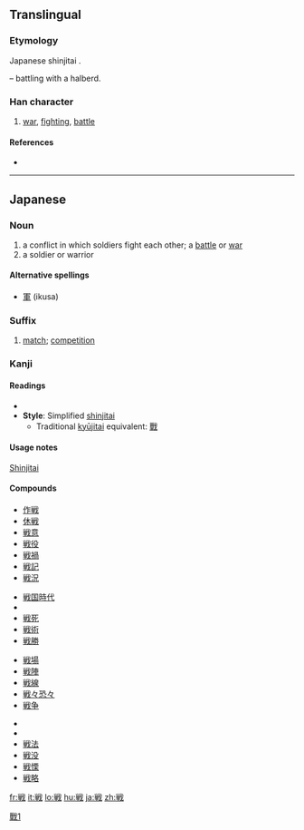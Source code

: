 {{also|戰|战}}
==Translingual==
{{ja-forms|戦|[[战]]|[[戰]]}}
===Etymology===
Japanese shinjitai {{Han simp|戰|f=單|t=単}}.

{{Han compound|単|戈|t2=halberd|ls=psc|c1=p|c2=s}} – battling with a halberd.

===Han character===
{{Han char|rn=62|rad=戈|as=08|sn=12|four=|canj=火十戈 (FJI)}}

# [[war]], [[fighting]], [[battle]]

====References====
* {{Han ref|kx=0413.241|dkj=11631|dj=0756.230|hdz=21409.041|uh=6226|ud=25126}}

----

==Japanese==

===Noun===
{{ja-noun|k|hira=いくさ|rom=ikusa}}

# a conflict in which soldiers fight each other; a [[battle]] or [[war]]
# a soldier or warrior

====Alternative spellings====
* [[軍]] (ikusa)

===Suffix===
{{ja-pos|k|suffix|hira=せん|rom=sen}}

# [[match]]; [[competition]]

===Kanji===
{{ja-kanji|grade=4|rs=戈08}}

====Readings====
* {{ja-readings|on=[[せん]] (sen)|kun=[[たたかう]] (tatakau), [[いくさ]] (ikusa), [[おののく]] (ononoku), [[そよぐ]] (soyogu)}}
* '''Style''': Simplified [[shinjitai]]
** Traditional [[kyūjitai]] equivalent: [[戰]]

====Usage notes====
[[shinjitai|Shinjitai]]

====Compounds====
{{top4}}
* [[作戦]]
* [[休戦]]
* [[戦意]]
* [[戦役]]
* [[戦禍]]
* [[戦記]]
* [[戦況]]
{{mid4}}
* [[戦国時代]]
* {{term|戦士||[[soldier]]|tr=[[せんし]], [[senshi]]|lang=ja|sc=Jpan}}
* [[戦死]]
* [[戦術]]
* [[戦勝]]
{{mid4}}
* [[戦場]]
* [[戦陣]]
* [[戦線]]
* [[戦々恐々]]
* [[戦争]]
{{mid4}}
* {{term|戦闘||battle, combat|tr=[[せんとう]], [[sentō]]|lang=ja|sc=Jpan}}
* {{term|戦闘機||[[fighter plane]]|tr=[[せんとうき]], [[sentōki]]|lang=ja|sc=Jpan}}
* [[戦法]]
* [[戦没]]
* [[戦慄]]
* [[戦略]]
{{bottom}}

[[Category:CJKV characters simplified differently in Japan and China|戰1]]

[[fr:戦]]
[[it:戦]]
[[lo:戦]]
[[hu:戦]]
[[ja:戦]]
[[zh:戦]]